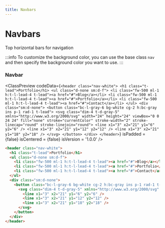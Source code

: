 ```yaml
---
title: Navbars
---
```



# Navbars

Top horizontal bars for navigation

:::info
To customize the background color, you can use the base class `nav` and then specify the background color you want to use.
:::

### Navbar

<ClassPreview
  codeData={`
    <header class="nav-white">
      <h1 class="t-lead">Portfolio</h1>
      <ul class="d-none sm:d-f">
        <li class="fw-500 ml-1 h:t-l-lead-4 t-lead"><a href="#">Blog</a></li>
        <li class="fw-500 ml-1 h:t-l-lead-4 t-lead"><a href="#">Portfolio</a></li>
        <li class="fw-500 ml-1 h:t-l-lead-4 t-lead"><a href="#">Contact</a></li>
      </ul>
      <div class="sm:d-none">
        <button class="bc-l-gray-6 bg-white cg-2 h:bc-gray ins p-1 rad-1 t-lead">
          <svg class="dim-4 t-d-gray-5" xmlns="http://www.w3.org/2000/svg" width="24" height="24" viewBox="0 0 24 24" fill="none" stroke="currentColor" stroke-width="2" stroke-linecap="round" stroke-linejoin="round">
            <line x1="3" x2="21" y1="6" y2="6" />
            <line x1="3" x2="21" y1="12" y2="12" />
            <line x1="3" x2="21" y1="18" y2="18" />
          </svg>
        </button>
      </div>
    </header>
  `}
  isPadded = {false}
  isCentered = {false}
  isVersion = '1.0.0'
/>

```html
<header class="nav-white">
  <h1 class="t-lead">Portfolio</h1>
  <ul class="d-none sm:d-f">
    <li class="fw-500 ml-1 h:t-l-lead-4 t-lead"><a href="#">Blog</a></li>
    <li class="fw-500 ml-1 h:t-l-lead-4 t-lead"><a href="#">Portfolio</a></li>
    <li class="fw-500 ml-1 h:t-l-lead-4 t-lead"><a href="#">Contact</a></li>
  </ul>
  <div class="sm:d-none">
    <button class="bc-l-gray-6 bg-white cg-2 h:bc-gray ins p-1 rad-1 t-lead">
      <svg class="dim-4 t-d-gray-5" xmlns="http://www.w3.org/2000/svg" width="24" height="24" viewBox="0 0 24 24" fill="none" stroke="currentColor" stroke-width="2" stroke-linecap="round" stroke-linejoin="round">
        <line x1="3" x2="21" y1="6" y2="6" />
        <line x1="3" x2="21" y1="12" y2="12" />
        <line x1="3" x2="21" y1="18" y2="18" />
      </svg>
    </button>
  </div>
</header>
```